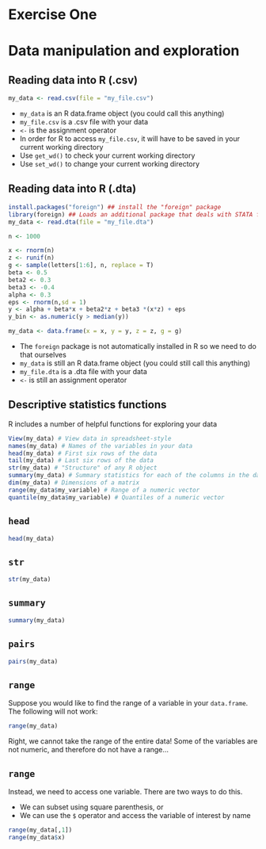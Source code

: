 # Exercise One

# Data manipulation and exploration

## Reading data into R (.csv)

```r

my_data <- read.csv(file = "my_file.csv")

```

- `my_data` is an R data.frame object (you could call this anything)
- `my_file.csv` is a .csv file with your data
- `<-` is the assignment operator
- In order for R to access `my_file.csv`, it will have to be saved in your current working directory
- Use `get_wd()` to check your current working directory
- Use `set_wd()` to change your current working directory

## Reading data into R (.dta)

```r
install.packages("foreign") ## install the "foreign" package
library(foreign) ## Loads an additional package that deals with STATA files
my_data <- read.dta(file = "my_file.dta") 

```

```r
n <- 1000

x <- rnorm(n)
z <- runif(n)
g <- sample(letters[1:6], n, replace = T)
beta <- 0.5
beta2 <- 0.3
beta3 <- -0.4
alpha <- 0.3
eps <- rnorm(n,sd = 1)
y <- alpha + beta*x + beta2*z + beta3 *(x*z) + eps
y_bin <- as.numeric(y > median(y))

my_data <- data.frame(x = x, y = y, z = z, g = g)

```

- The `foreign` package is not automatically installed in R so we need to do that ourselves
- `my_data` is still an R data.frame object (you could still call this anything)
- `my_file.dta` is a .dta file with your data
- `<-` is still an assignment operator

## Descriptive statistics functions

R includes a number of helpful functions for exploring your data

```r
View(my_data) # View data in spreadsheet-style
names(my_data) # Names of the variables in your data
head(my_data) # First six rows of the data
tail(my_data) # Last six rows of the data
str(my_data) # "Structure" of any R object
summary(my_data) # Summary statistics for each of the columns in the data
dim(my_data) # Dimensions of a matrix
range(my_data$my_variable) # Range of a numeric vector
quantile(my_data$my_variable) # Quantiles of a numeric vector
```

## `head`
```r
head(my_data) 
```

## `str`
```r
str(my_data) 
```

## `summary`
```r
summary(my_data) 
```

## `pairs`

```r
pairs(my_data)
```


## `range`

Suppose you would like to find the range of a variable in your `data.frame`. The following will not work:
    
```r
range(my_data) 
```

Right, we cannot take the range of the entire data! Some of the variables are not numeric, and therefore do not have a range...

## `range`

Instead, we need to access one variable. There are two ways to do this. 

- We can subset using square parenthesis, or
- We can use the `$` operator and access the variable of interest by name

```r
range(my_data[,1])
range(my_data$x) 

```
